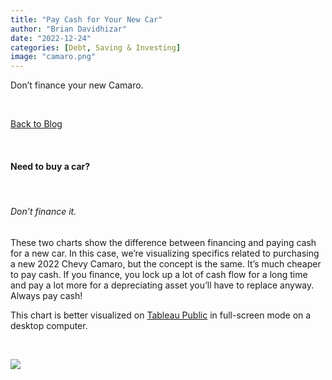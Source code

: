 ```yaml
---
title: "Pay Cash for Your New Car"
author: "Brian Davidhizar"
date: "2022-12-24"
categories: [Debt, Saving & Investing]
image: "camaro.png"
---
```


Don't finance your new Camaro.

<br>

[Back to Blog](https://betadelta-analytics-research.github.io/website/blog_page.html)

<br>

#### Need to buy a car?

<br>

###### Don't finance it.

These two charts show the difference between financing and paying cash for a new car. In this case, we're visualizing specifics related to purchasing a new 2022 Chevy Camaro, but the concept is the same. It's much cheaper to pay cash. If you finance, you lock up a lot of cash flow for a long time and pay a lot more for a depreciating asset you'll have to replace anyway. Always pay cash!

This chart is better visualized on [Tableau Public](https://public.tableau.com/views/ChevyCamaro/Dashboard1?:language=en-US&:display_count=n&:origin=viz_share_link) in full-screen mode on a desktop computer.

<br>

![](camaro.png){fig-align="center"}
